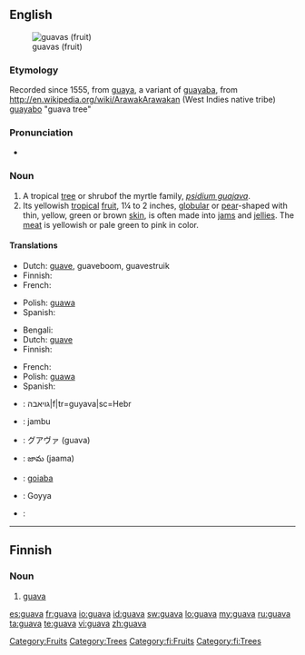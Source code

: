 {{wikipedia}}
==English==
[[Image:Psidium guajava fruit.jpg|thumb|guavas (fruit)]]

===Etymology===
Recorded since 1555, from {{etyl|es}} [[guaya]], a variant of [[guayaba]], from [[http://en.wikipedia.org/wiki/Arawak]][[Arawakan]] (West Indies native tribe) [[guayabo]] "guava tree"

===Pronunciation===
* {{a|US}} {{IPA|/ˈgwɑvə/}}
*: {{rhymes|ɑːvə}}

===Noun===
{{en-noun}}

# A tropical [[tree]] or shrubof the myrtle family, ''[[psidium guajava]]''.
# Its yellowish [[tropical]] [[fruit]], 1¼ to 2 inches, [[globular]] or [[pear]]-shaped with thin, yellow, green or brown [[skin]], is often made into [[jam]]s and [[jelly|jellies]]. The [[meat]] is yellowish or pale green to pink in color.

====Translations====
{{trans-top|tree or shrub}}
* Dutch: [[guave]], guaveboom, guavestruik
* Finnish: {{t-|fi|guava}}
* French: {{t+|fr|goyavier|m}}
{{trans-mid}}
* Polish: [[guawa]] {{f}}
* Spanish: {{t+|es|guayabo}}
{{trans-bottom}}

{{trans-top|Fruit}}
* Bengali: {{tø|bn|পেয়ারা|tr=peyārā|sc=Beng}}
* Dutch: [[guave]]
* Finnish: {{t-|fi|guava}}
{{trans-mid}}
* French: {{t+|fr|goyave}}
* Polish: [[guawa]] {{f}}
* Spanish: {{t-|es|guayaba}}
{{trans-bottom}}

{{checktrans-top}}
* {{ttbc|Hebrew}}: גויאבה|f|tr=guyava|sc=Hebr
* {{ttbc|Indonesian}}: jambu
* {{ttbc|Japanese}}: グアヴァ (guava)
* {{ttbc|Telugu}}: జామ (jaama)
* {{ttbc|Portuguese}}: [[goiaba]]
* {{ttbc|Tamil}}: Goyya
* {{ttbc|Vietnamese}}: {{t+|vi|ổi|xs=Vietnamese}}
{{checktrans-bottom}}

[[Category:Fruits]]
[[Category:Trees]]

----

==Finnish==

===Noun===
{{fi-noun}}

# [[#English|guava]]

[[Category:fi:Fruits]]
[[Category:fi:Trees]]

[[es:guava]]
[[fr:guava]]
[[io:guava]]
[[id:guava]]
[[sw:guava]]
[[lo:guava]]
[[my:guava]]
[[ru:guava]]
[[ta:guava]]
[[te:guava]]
[[vi:guava]]
[[zh:guava]]